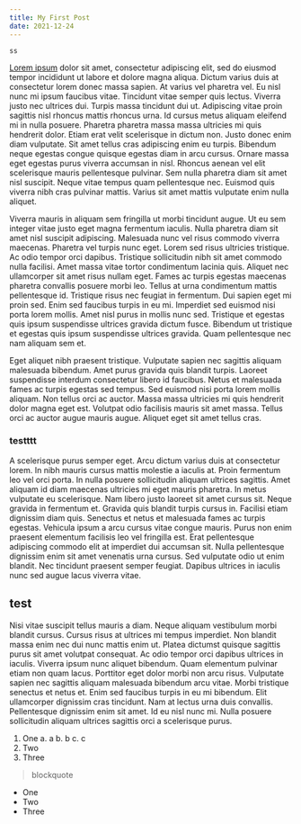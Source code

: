 ```yaml
---
title: My First Post
date: 2021-12-24
---
```


`ss`

[Lorem ipsum](https://google.com) dolor sit amet, consectetur adipiscing elit, sed do eiusmod tempor incididunt ut labore et dolore magna aliqua. Dictum varius duis at consectetur lorem donec massa sapien. At varius vel pharetra vel. Eu nisl nunc mi ipsum faucibus vitae. Tincidunt vitae semper quis lectus. Viverra justo nec ultrices dui. Turpis massa tincidunt dui ut. Adipiscing vitae proin sagittis nisl rhoncus mattis rhoncus urna. Id cursus metus aliquam eleifend mi in nulla posuere. Pharetra pharetra massa massa ultricies mi quis hendrerit dolor. Etiam erat velit scelerisque in dictum non. Justo donec enim diam vulputate. Sit amet tellus cras adipiscing enim eu turpis. Bibendum neque egestas congue quisque egestas diam in arcu cursus. Ornare massa eget egestas purus viverra accumsan in nisl. Rhoncus aenean vel elit scelerisque mauris pellentesque pulvinar. Sem nulla pharetra diam sit amet nisl suscipit. Neque vitae tempus quam pellentesque nec. Euismod quis viverra nibh cras pulvinar mattis. Varius sit amet mattis vulputate enim nulla aliquet.

Viverra mauris in aliquam sem fringilla ut morbi tincidunt augue. Ut eu sem integer vitae justo eget magna fermentum iaculis. Nulla pharetra diam sit amet nisl suscipit adipiscing. Malesuada nunc vel risus commodo viverra maecenas. Pharetra vel turpis nunc eget. Lorem sed risus ultricies tristique. Ac odio tempor orci dapibus. Tristique sollicitudin nibh sit amet commodo nulla facilisi. Amet massa vitae tortor condimentum lacinia quis. Aliquet nec ullamcorper sit amet risus nullam eget. Fames ac turpis egestas maecenas pharetra convallis posuere morbi leo. Tellus at urna condimentum mattis pellentesque id. Tristique risus nec feugiat in fermentum. Dui sapien eget mi proin sed. Enim sed faucibus turpis in eu mi. Imperdiet sed euismod nisi porta lorem mollis. Amet nisl purus in mollis nunc sed. Tristique et egestas quis ipsum suspendisse ultrices gravida dictum fusce. Bibendum ut tristique et egestas quis ipsum suspendisse ultrices gravida. Quam pellentesque nec nam aliquam sem et.

Eget aliquet nibh praesent tristique. Vulputate sapien nec sagittis aliquam malesuada bibendum. Amet purus gravida quis blandit turpis. Laoreet suspendisse interdum consectetur libero id faucibus. Netus et malesuada fames ac turpis egestas sed tempus. Sed euismod nisi porta lorem mollis aliquam. Non tellus orci ac auctor. Massa massa ultricies mi quis hendrerit dolor magna eget est. Volutpat odio facilisis mauris sit amet massa. Tellus orci ac auctor augue mauris augue. Aliquet eget sit amet tellus cras.

### testttt
A scelerisque purus semper eget. Arcu dictum varius duis at consectetur lorem. In nibh mauris cursus mattis molestie a iaculis at. Proin fermentum leo vel orci porta. In nulla posuere sollicitudin aliquam ultrices sagittis. Amet aliquam id diam maecenas ultricies mi eget mauris pharetra. In metus vulputate eu scelerisque. Nam libero justo laoreet sit amet cursus sit. Neque gravida in fermentum et. Gravida quis blandit turpis cursus in. Facilisi etiam dignissim diam quis. Senectus et netus et malesuada fames ac turpis egestas. Vehicula ipsum a arcu cursus vitae congue mauris. Purus non enim praesent elementum facilisis leo vel fringilla est. Erat pellentesque adipiscing commodo elit at imperdiet dui accumsan sit. Nulla pellentesque dignissim enim sit amet venenatis urna cursus. Sed vulputate odio ut enim blandit. Nec tincidunt praesent semper feugiat. Dapibus ultrices in iaculis nunc sed augue lacus viverra vitae.

## test
Nisi vitae suscipit tellus mauris a diam. Neque aliquam vestibulum morbi blandit cursus. Cursus risus at ultrices mi tempus imperdiet. Non blandit massa enim nec dui nunc mattis enim ut. Platea dictumst quisque sagittis purus sit amet volutpat consequat. Ac odio tempor orci dapibus ultrices in iaculis. Viverra ipsum nunc aliquet bibendum. Quam elementum pulvinar etiam non quam lacus. Porttitor eget dolor morbi non arcu risus. Vulputate sapien nec sagittis aliquam malesuada bibendum arcu vitae. Morbi tristique senectus et netus et. Enim sed faucibus turpis in eu mi bibendum. Elit ullamcorper dignissim cras tincidunt. Nam at lectus urna duis convallis. Pellentesque dignissim enim sit amet. Id eu nisl nunc mi. Nulla posuere sollicitudin aliquam ultrices sagittis orci a scelerisque purus.

1. One
    a. a
    b. b
    c. c
2. Two
3. Three

>blockquote

- One
- Two
- Three


